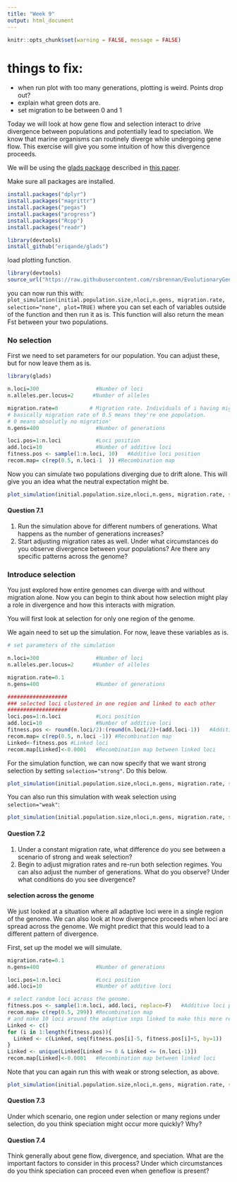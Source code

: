 ```yaml
---
title: "Week 9"
output: html_document
---
```


```r
knitr::opts_chunk$set(warning = FALSE, message = FALSE) 
```

# things to fix:
- when run plot with too many generations, plotting is weird. Points drop out?
- explain what green dots are.
- set migration to be between 0 and 1


Today we will look at how gene flow and selection interact to drive divergence between populations and potentially lead to speciation. We know that marine organisms can routinely diverge while undergoing gene flow. This exercise will give you some intuition of how this divergence proceeds.

We will be using the [glads package](https://github.com/eriqande/glads) described in [this paper]( https://doi.org/10.1111/2041-210X.13324).  

Make sure all packages are installed.

```r
install.packages("dplyr")
install.packages("magrittr")
install.packages("pegas")
install.packages("progress")
install.packages("Rcpp")
install.packages("readr")

library(devtools)
install_github("eriqande/glads")

```


load plotting function.

```r
library(devtools)
source_url("https://raw.githubusercontent.com/rsbrennan/EvolutionaryGenomics/master/Exercises/Exercise_09_functions.R")

```

you can now run this with: `plot_simulation(initial.population.size,nloci,n.gens, migration.rate, selection="none", plot=TRUE)` where you can set each of variables outside of the function and then run it as is. This function will also return the mean Fst between your two populations.

### No selection

First we need to set parameters for our population. You can adjust these, but for now leave them as is.

```r
library(glads)

n.loci=300                  #Number of loci
n.alleles.per.locus=2      #Number of alleles

migration.rate=0          # Migration rate. Individuals of i having migration probability smaller than mij move to population j. A value of mij = 0 means no migration and thus no gene flow between populations, while a value of 0.5 means random migration (and hence random reproduction) between them.
# basically migration rate of 0.5 means they're one population. 
# 0 means absolutly no migration'
n.gens=400                  #Number of generations

loci.pos=1:n.loci           #Loci position
add.loci=10                 #Number of additive loci
fitness.pos <- sample(1:n.loci, 10)   #Additive loci position
recom.map= c(rep(0.5, n.loci-1  )) #Recombination map

```

Now you can simulate two populations diverging due to drift alone. This will give you an idea what the neutral expectation might be.

```r
plot_simulation(initial.population.size,nloci,n.gens, migration.rate, selection="none", plot=TRUE)
```

<style>
div.blue { background-color:#FFF3C0; border-radius: 5px; padding: 20px;}
</style>
<div class = "blue">

#### Question 7.1

1. Run the simulation above for different numbers of generations. What happens as the number of generations increases? 
2. Start adjusting migration rates as well. Under what circumstances do you observe divergence between your populations? Are there any specific patterns across the genome?

</div>


### Introduce selection

You just explored how entire genomes can diverge with and without migration alone. Now you can begin to think about how selection might play a role in divergence and how this interacts with migration.

You will first look at selection for only one region of the genome.

We again need to set up the simulation. For now, leave these variables as is.

```r
# set parameters of the simulation

n.loci=300                  #Number of loci
n.alleles.per.locus=2      #Number of alleles

migration.rate=0.1        
n.gens=400                  #Number of generations

###################
### selected loci clustered in one region and linked to each other
###################
loci.pos=1:n.loci           #Loci position
add.loci=10                 #Number of additive loci
fitness.pos <- round(n.loci/2):(round(n.loci/2)+(add.loci-1))   #Additive loci position
recom.map= c(rep(0.5, n.loci -1)) #Recombination map
Linked<-fitness.pos #Linked loci
recom.map[Linked]<-0.0001   #Recombination map between linked loci

```

For the simulation function, we can now specify that we want strong selection by setting `selection="strong"`. Do this below.

```r
plot_simulation(initial.population.size,nloci,n.gens, migration.rate, selection="strong", plot=TRUE)
```


You can also run this simulation with weak selection using `selection="weak"`:

```r
plot_simulation(initial.population.size,nloci,n.gens, migration.rate, selection="weak", plot=TRUE)
```


<style>
div.blue { background-color:#FFF3C0; border-radius: 5px; padding: 20px;}
</style>
<div class = "blue">

#### Question 7.2

1. Under a constant migration rate, what difference do you see between a scenario of strong and weak selection?
2. Begin to adjust migration rates and re-run both selection regimes. You can also adjust the number of generations. What do you observe? Under what conditions do you see divergence?

</div>


#### selection across the genome

We just looked at a situation where all adaptive loci were in a single region of the genome. We can also look at how divergence proceeds when loci are spread across the genome. We might predict that this would lead to a different pattern of divergence.


First, set up the model we will simulate.

```r

migration.rate=0.1         
n.gens=400                  #Number of generations

loci.pos=1:n.loci           #Loci position
add.loci=10                 #Number of additive loci

# select random loci across the genome.
fitness.pos <- sample(1:n.loci, add.loci, replace=F)   #Additive loci position
recom.map= c(rep(0.5, 299)) #Recombination map
# and make 10 loci around the adaptive snps linked to make this more realistic.
Linked <- c()
for (i in 1:length(fitness.pos)){
  Linked <- c(Linked, seq(fitness.pos[i]-5, fitness.pos[i]+5, by=1))
}
Linked <- unique(Linked[Linked >= 0 & Linked <= (n.loci-1)])
recom.map[Linked]<-0.0001   #Recombination map between linked loci
```

Note that you can again run this with weak or strong selection, as above. 

```r
plot_simulation(initial.population.size,nloci,n.gens, migration.rate, selection="strong", plot=TRUE)
```


<style>
div.blue { background-color:#FFF3C0; border-radius: 5px; padding: 20px;}
</style>
<div class = "blue">

#### Question 7.3

Under which scenario, one region under selection or many regions under selection, do you think speciation might occur more quickly? Why?

</div>


<style>
div.blue { background-color:#FFF3C0; border-radius: 5px; padding: 20px;}
</style>
<div class = "blue">

#### Question 7.4

Think generally about gene flow, divergence, and speciation. What are the important factors to consider in this process? Under which circumstances do you think speciation can proceed even when geneflow is present?

</div>

